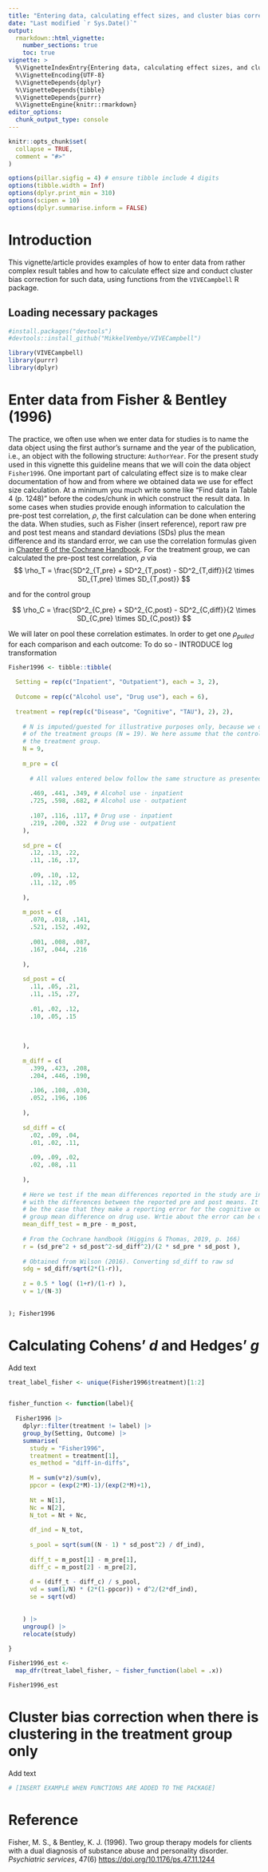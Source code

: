 ```yaml
---
title: "Entering data, calculating effect sizes, and cluster bias correction when there is clustering in one group only"
date: "Last modified `r Sys.Date()`"
output: 
  rmarkdown::html_vignette:
    number_sections: true
    toc: true
vignette: >
  %\VignetteIndexEntry{Entering data, calculating effect sizes, and cluster bias correction when there is clustering in one group only}
  %\VignetteEncoding{UTF-8}
  %\VignetteDepends{dplyr}
  %\VignetteDepends{tibble}
  %\VignetteDepends{purrr}
  %\VignetteEngine{knitr::rmarkdown}
editor_options: 
  chunk_output_type: console
---
```


```r
knitr::opts_chunk$set(
  collapse = TRUE,
  comment = "#>"
)

options(pillar.sigfig = 4) # ensure tibble include 4 digits
options(tibble.width = Inf)
options(dplyr.print_min = 310)
options(scipen = 10)
options(dplyr.summarise.inform = FALSE)
```

# Introduction

This vignette/article provides examples of how to enter data from rather complex result tables and how to calculate effect size and conduct cluster bias correction for such data, using functions from the `VIVECampbell` R package. 

## Loading necessary packages

```r
#install.packages("devtools")
#devtools::install_github("MikkelVembye/VIVECampbell")

library(VIVECampbell)
library(purrr)
library(dplyr)
```

# Enter data from Fisher & Bentley (1996)

The practice, we often use when we enter data for studies is to name the data object using the first author's surname and the year of the publication, i.e., an object with the following structure: `AuthorYear`. For the present study used in this vignette this guideline means that we will coin the data object `Fisher1996`. One important part of calculating effect size is to make clear documentation of how and from where we obtained data we use for effect size calculation. At a minimum you much write some like "Find data in Table 4 (p. 1248)" before the codes/chunk in which construct the result data. In some cases when studies provide enough information to calculation the pre-post test correlation, $\rho$, the first calculation can be done when entering the data. When studies, such as Fisher (insert reference), report raw pre and post test means and standard deviations (SDs) plus the mean difference and its standard error, we can use the correlation formulas given in [Chapter 6 of the Cochrane Handbook](https://training.cochrane.org/handbook/current/chapter-06). For the treatment group, we can calculated the pre-post test correlation, $\rho$ via       
$$ \rho_T = \frac{SD^2_{T,pre} + SD^2_{T,post} - SD^2_{T,diff}}{2 \times SD_{T,pre} \times SD_{T,post}} $$

and for the control group

$$ \rho_C = \frac{SD^2_{C,pre} + SD^2_{C,post} - SD^2_{C,diff}}{2 \times SD_{C,pre} \times SD_{C,post}} $$   

We will later on pool these correlation estimates. In order to get one $\rho_{pulled}$ for each comparison and each outcome: To do so - INTRODUCE log transformation

```r

Fisher1996 <- tibble::tibble(
  
  Setting = rep(c("Inpatient", "Outpatient"), each = 3, 2),
  
  Outcome = rep(c("Alcohol use", "Drug use"), each = 6),
  
  treatment = rep(rep(c("Disease", "Cognitive", "TAU"), 2), 2),
  
    # N is imputed/guested for illustrative purposes only, because we only know the total sample 
    # of the treatment groups (N = 19). We here assume that the control group have similar size as
    # the treatment group. 
    N = 9, 
    
    m_pre = c(
      
      # All values entered below follow the same structure as presented here
      
      .469, .441, .349, # Alcohol use - inpatient
      .725, .598, .682, # Alcohol use - outpatient
      
      .107, .116, .117, # Drug use - inpatient 
      .219, .200, .322  # Drug use - outpatient
    ),
    
    sd_pre = c(
      .12, .13, .22,
      .11, .16, .17,
      
      .09, .10, .12,
      .11, .12, .05
      
    ),
    
    m_post = c(
      .070, .018, .141,
      .521, .152, .492,
      
      .001, .008, .087,
      .167, .044, .216
      
    ),
    
    sd_post = c(
      .11, .05, .21,
      .11, .15, .27,
      
      .01, .02, .12,
      .10, .05, .15
      
      
      
    ),
    
    m_diff = c(
      .399, .423, .208,
      .204, .446, .190,
      
      .106, .108, .030,
      .052, .196, .106
      
    ),
    
    sd_diff = c(
      .02, .09, .04,
      .01, .02, .11,
      
      .09, .09, .02, 
      .02, .08, .11
      
    ),
  
    # Here we test if the mean differences reported in the study are in line
    # with the differences between the reported pre and post means. It seems to
    # be the case that they make a reporting error for the cognitive outpatient 
    # group mean difference on drug use. Wrtie about the error can be on many levels
    mean_diff_test = m_pre - m_post,
    
    # From the Cochrane handbook (Higgins & Thomas, 2019, p. 166)
    r = (sd_pre^2 + sd_post^2-sd_diff^2)/(2 * sd_pre * sd_post ),
    
    # Obtained from Wilson (2016). Converting sd_diff to raw sd
    sdg = sd_diff/sqrt(2*(1-r)),
    
    z = 0.5 * log( (1+r)/(1-r) ),
    v = 1/(N-3)
    
    
); Fisher1996

```

# Calculating Cohens' *d* and Hedges' *g*

Add text

```r

treat_label_fisher <- unique(Fisher1996$treatment)[1:2]


fisher_function <- function(label){
  
  Fisher1996 |> 
    dplyr::filter(treatment != label) |> 
    group_by(Setting, Outcome) |> 
    summarise(
      study = "Fisher1996",
      treatment = treatment[1],
      es_method = "diff-in-diffs",
      
      M = sum(v*z)/sum(v),
      ppcor = (exp(2*M)-1)/(exp(2*M)+1),
      
      Nt = N[1],
      Nc = N[2],
      N_tot = Nt + Nc,
      
      df_ind = N_tot,
      
      s_pool = sqrt(sum((N - 1) * sd_post^2) / df_ind),
      
      diff_t = m_post[1] - m_pre[1],
      diff_c = m_post[2] - m_pre[2],
      
      d = (diff_t - diff_c) / s_pool,
      vd = sum(1/N) * (2*(1-ppcor)) + d^2/(2*df_ind),
      se = sqrt(vd)
      
      
    ) |> 
    ungroup() |> 
    relocate(study)
  
}

Fisher1996_est <- 
  map_dfr(treat_label_fisher, ~ fisher_function(label = .x))

Fisher1996_est
```

# Cluster bias correction when there is clustering in the treatment group only

Add text

```r

# [INSERT EXAMPLE WHEN FUNCTIONS ARE ADDED TO THE PACKAGE]

```

# Reference 

Fisher, M. S., & Bentley, K. J. (1996). Two group therapy models for clients with a dual diagnosis of substance abuse and personality disorder. *Psychiatric services*, 47(6) <https://doi.org/10.1176/ps.47.11.1244>
